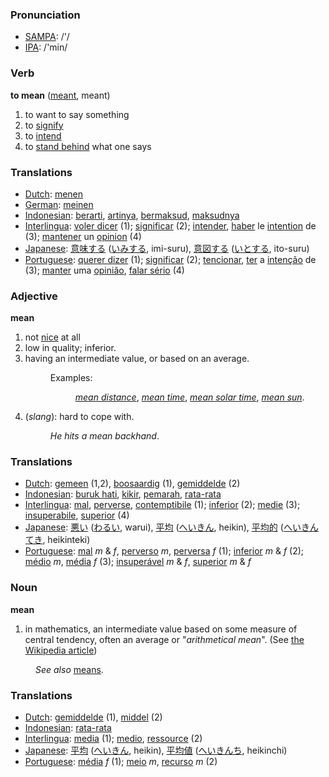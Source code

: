 === Pronunciation ===
*[[w:SAMPA|SAMPA]]: /'/
*[[w:IPA|IPA]]: /'min/

=== Verb ===

'''to mean''' ([[meant]], meant)

# to want to say something
# to [[signify]]
# to [[intend]]
# to [[stand behind]] what one says

=== Translations ===
*[[Dutch]]: [[menen]]
*[[German]]: [[meinen]]
*[[Indonesian]]: [[arti|berarti]], [[arti|artinya]], [[maksud|bermaksud]], [[maksud|maksudnya]]
*[[Interlingua]]: [[voler dicer]] (1); [[significar]] (2); [[intender]], [[haber]] le [[intention]] de (3); [[mantener]] un [[opinion]] (4)
*[[Japanese]]: [[意味]]する ([[いみ]]する, imi-suru), [[意図]]する ([[いと]]する, ito-suru)
*[[Portuguese]]: [[querer dizer]] (1); [[significar]] (2); [[tencionar]], [[ter]] a [[intenção]] de (3); [[manter]] uma [[opinião]], [[falar sério]] (4)

=== Adjective ===

'''mean'''

# not [[nice]] at all
#low in quality; inferior.
#having an intermediate value, or based on an average.
#:Examples: 
#::''[[mean distance]]'', ''[[mean time]]'', ''[[mean solar time]]'', ''[[mean sun]]''.
#(''slang''): hard to cope with.
#:''He hits a mean backhand''.

=== Translations ===
*[[Dutch]]: [[gemeen]] (1,2), [[boosaardig]] (1), [[gemiddelde]] (2)
*[[Indonesian]]: [[buruk hati]], [[kikir]], [[marah|pemarah]], [[rata-rata]]
*[[Interlingua]]: [[mal]], [[perverse]], [[contemptibile]] (1); [[inferior]] (2); [[medie]] (3); [[insuperabile]], [[superior]] (4)
*[[Japanese]]: [[悪い]] ([[わるい]], warui), [[平均]] ([[へいきん]], heikin), [[平均的]] ([[へいきんてき]], heikinteki)
*[[Portuguese]]: [[mal]] ''m'' & ''f'', [[perverso]] ''m'', [[perversa]] ''f'' (1); [[inferior]] ''m'' & ''f'' (2); [[médio]] ''m'', [[média]] ''f'' (3); [[insuperável]] ''m'' & ''f'', [[superior]] ''m'' & ''f''

=== Noun ===

'''mean'''
#in mathematics, an intermediate value based on some measure of central tendency, often an average or "''arithmetical mean''". (See [[w:mean|the Wikipedia article]])
:''See also'' [[means]].


=== Translations ===
*[[Dutch]]: [[gemiddelde]] (1), [[middel]] (2)
*[[Indonesian]]: [[rata-rata]]
*[[Interlingua]]: [[media]] (1); [[medio]], [[ressource]] (2)
*[[Japanese]]: [[平均]]  ([[へいきん]], heikin), [[平均値]]  ([[へいきんち]], heikinchi)
*[[Portuguese]]: [[média]] ''f'' (1); [[meio]] ''m'', [[recurso]] ''m'' (2)